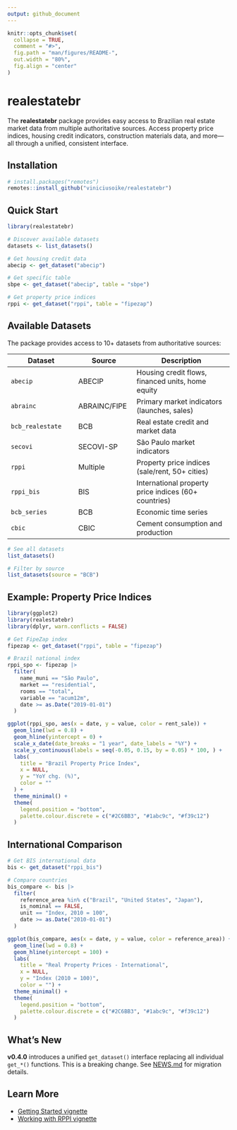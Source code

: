 ```yaml
---
output: github_document
---
```


<!-- README.md is generated from README.Rmd. Please edit that file -->

```r
knitr::opts_chunk$set(
  collapse = TRUE,
  comment = "#>",
  fig.path = "man/figures/README-",
  out.width = "80%",
  fig.align = "center"
)
```

# realestatebr

<!-- badges: start -->
<!-- badges: end -->

The **realestatebr** package provides easy access to Brazilian real estate market data from multiple authoritative sources. Access property price indices, housing credit indicators, construction materials data, and more—all through a unified, consistent interface.

## Installation

```r
# install.packages("remotes")
remotes::install_github("viniciusoike/realestatebr")
```

## Quick Start

```r
library(realestatebr)

# Discover available datasets
datasets <- list_datasets()

# Get housing credit data
abecip <- get_dataset("abecip")

# Get specific table
sbpe <- get_dataset("abecip", table = "sbpe")

# Get property price indices
rppi <- get_dataset("rppi", table = "fipezap")
```

## Available Datasets

The package provides access to 10+ datasets from authoritative sources:

| Dataset | Source | Description |
|---------|--------|-------------|
| `abecip` | ABECIP | Housing credit flows, financed units, home equity |
| `abrainc` | ABRAINC/FIPE | Primary market indicators (launches, sales) |
| `bcb_realestate` | BCB | Real estate credit and market data |
| `secovi` | SECOVI-SP | São Paulo market indicators |
| `rppi` | Multiple | Property price indices (sale/rent, 50+ cities) |
| `rppi_bis` | BIS | International property price indices (60+ countries) |
| `bcb_series` | BCB | Economic time series |
| `cbic` | CBIC | Cement consumption and production |

```r
# See all datasets
list_datasets()

# Filter by source
list_datasets(source = "BCB")
```

## Example: Property Price Indices

```r
library(ggplot2)
library(realestatebr)
library(dplyr, warn.conflicts = FALSE)

# Get FipeZap index
fipezap <- get_dataset("rppi", table = "fipezap")

# Brazil national index
rppi_spo <- fipezap |>
  filter(
    name_muni == "São Paulo",
    market == "residential",
    rooms == "total",
    variable == "acum12m",
    date >= as.Date("2019-01-01")
  )

ggplot(rppi_spo, aes(x = date, y = value, color = rent_sale)) +
  geom_line(lwd = 0.8) +
  geom_hline(yintercept = 0) +
  scale_x_date(date_breaks = "1 year", date_labels = "%Y") +
  scale_y_continuous(labels = seq(-0.05, 0.15, by = 0.05) * 100, ) +
  labs(
    title = "Brazil Property Price Index",
    x = NULL,
    y = "YoY chg. (%)",
    color = ""
  ) +
  theme_minimal() +
  theme(
    legend.position = "bottom",
    palette.colour.discrete = c("#2C6BB3", "#1abc9c", "#f39c12")
  )
```

## International Comparison

```r
# Get BIS international data
bis <- get_dataset("rppi_bis")

# Compare countries
bis_compare <- bis |>
  filter(
    reference_area %in% c("Brazil", "United States", "Japan"),
    is_nominal == FALSE,
    unit == "Index, 2010 = 100",
    date >= as.Date("2010-01-01")
  )

ggplot(bis_compare, aes(x = date, y = value, color = reference_area)) +
  geom_line(lwd = 0.8) +
  geom_hline(yintercept = 100) +
  labs(
    title = "Real Property Prices - International",
    x = NULL,
    y = "Index (2010 = 100)",
    color = "") +
  theme_minimal() +
  theme(
    legend.position = "bottom",
    palette.colour.discrete = c("#2C6BB3", "#1abc9c", "#f39c12")
  )
```

## What's New

**v0.4.0** introduces a unified `get_dataset()` interface replacing all individual `get_*()` functions. This is a breaking change. See [NEWS.md](NEWS.md) for migration details.

## Learn More

- [Getting Started vignette](vignettes/getting-started.Rmd)
- [Working with RPPI vignette](vignettes/working-with-rppi.Rmd)
